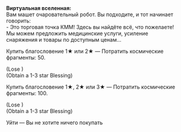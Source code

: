 {{Диалог Начало}}
:'''Виртуальная вселенная:''' <br />Вам машет очаровательный робот. Вы подходите, и тот начинает говорить:<br />- Это торговая точка КММ! Здесь вы найдёте всё, что пожелаете! Мы можем предложить медицинские услуги, усиление снаряжения и товары по доступным ценам...
:{{Диалог|Звезда}} Купить благословение 1★ или 2★ &mdash; Потратить космические фрагменты: 50.
:;(Lose {{Предмет|Космические фрагменты|20|x=50}})
:;(Obtain a 1-3 star Blessing)
:{{Диалог|Звезда}} Купить благословение 1★, 2★ или 3★ &mdash; Потратить космические фрагменты: 100.
:;(Lose {{Предмет|Космические фрагменты|20|x=100}})
:;(Obtain a 1-3 star Blessing)
:{{Диалог|Звезда}} Уйти &mdash; Вы не хотите ничего покупать
{{Диалог Конец}}